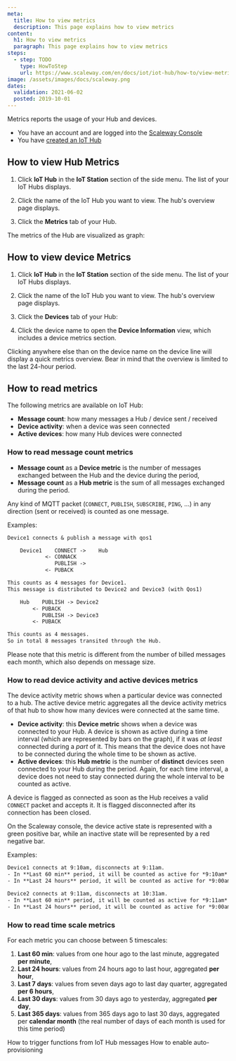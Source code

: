 ```yaml
---
meta:
  title: How to view metrics
  description: This page explains how to view metrics
content:
  h1: How to view metrics
  paragraph: This page explains how to view metrics
steps:
  - step: TODO
    type: HowToStep
    url: https://www.scaleway.com/en/docs/iot/iot-hub/how-to/view-metrics/
image: /assets/images/docs/scaleway.png
dates:
  validation: 2021-06-02
  posted: 2019-10-01
---
```


Metrics reports the usage of your Hub and devices.

<Message type="requirement">

- You have an account and are logged into the [Scaleway Console](https://console.scaleway.com)
- You have [created an IoT Hub](/iot/iot-hub/how-to/create-hub)

</Message>


## How to view Hub Metrics

1. Click **IoT Hub** in the **IoT Station** section of the side menu. The list of your IoT Hubs displays.

2. Click the name of the IoT Hub you want to view. The hub's overview page displays.

3. Click the **Metrics** tab of your Hub.
<Lightbox src="assets/scaleway-iothub_metrics_menu.png" alt="" />

The metrics of the Hub are visualized as graph:

<Lightbox src="assets/scaleway-iothub_metrics_hub.png" alt="" />


## How to view device Metrics

1. Click **IoT Hub** in the **IoT Station** section of the side menu. The list of your IoT Hubs displays.

2. Click the name of the IoT Hub you want to view. The hub's overview page displays.

3. Click the **Devices** tab of your Hub:
<Lightbox src="assets/scaleway-iothub_metrics_menu_device.png" alt="" />

4. Click the device name to open the **Device Information** view, which includes a device metrics section.
<Lightbox src="assets/scaleway-iothub_metrics_device.png" alt="" />

<Message type="tip">

Clicking anywhere else than on the device name on the device line will display a quick metrics overview. Bear in mind that the overview is limited to the last 24-hour period.

</Message>

## How to read metrics

The following metrics are available on IoT Hub:

- **Message count**: how many messages a Hub / device sent / received
- **Device activity**: when a device was seen connected
- **Active devices**: how many Hub devices were connected

### How to read message count metrics

* **Message count** as a **Device metric** is the number of messages exchanged between the Hub and the device during the period,
* **Message count** as a **Hub metric** is the sum of all messages exchanged during the period.

Any kind of MQTT packet (`CONNECT`, `PUBLISH`, `SUBSCRIBE`, `PING`, ...) in any direction (sent or received) is counted as one message.

Examples:
```txt no-copy
Device1 connects & publish a message with qos1

	Device1    CONNECT ->    Hub
	        <- CONNACK
	           PUBLISH ->
	        <- PUBACK

This counts as 4 messages for Device1.
This message is distributed to Device2 and Device3 (with Qos1)

	Hub    PUBLISH -> Device2
	    <- PUBACK
	       PUBLISH -> Device3
	    <- PUBACK

This counts as 4 messages.
So in total 8 messages transited through the Hub.
```

Please note that this metric is different from the number of billed messages each month, which also depends on message size.


### How to read device activity and active devices metrics


The device activity metric shows when a particular device was connected to a hub. The active device metric aggregates all the device activity metrics of that hub to show how many devices were connected at the same time.

* **Device activity**: this **Device metric** shows when a device was connected to your Hub. A device is shown as active during a time interval (which are represented by bars on the graph), if it was *at least* connected during a *part* of it. This means that the device does not have to be connected during the whole time to be shown as active.
* **Active devices**: this **Hub metric** is the number of **distinct** devices seen connected to your Hub during the period. Again, for each time interval, a device does not need to stay connected during the whole interval to be counted as active.

A device is flagged as connected as soon as the Hub receives a valid `CONNECT` packet and
accepts it. It is flagged disconnected after its connection has been closed.

On the Scaleway console, the device active state is represented with a green positive bar, while an inactive state will be represented by a red negative bar.

Examples:
```txt no-copy
Device1 connects at 9:10am, disconnects at 9:11am.
- In **Last 60 min** period, it will be counted as active for *9:10am* and *9:11am* bars.
- In **Last 24 hours** period, it will be counted as active for *9:00am* bar.

Device2 connects at 9:11am, disconnects at 10:31am.
- In **Last 60 min** period, it will be counted as active for *9:11am* to *10:31am* bars.
- In **Last 24 hours** period, it will be counted as active for *9:00am* and *10:00am* bars.
```

### How to read time scale metrics

For each metric you can choose between 5 timescales:

1. **Last 60 min**: values from one hour ago to the last minute, aggregated **per minute**,
2. **Last 24 hours**: values from 24 hours ago to last hour, aggregated **per hour**,
3. **Last 7 days**: values from seven days ago to last day quarter, aggregated **per 6 hours**,
4. **Last 30 days**: values from 30 days ago to yesterday, aggregated **per day**,
5. **Last 365 days**: values from 365 days ago to last 30 days, aggregated per **calendar month** (the real number of days of each month is used for this time period)

<Navigation title="See Also">
  <PreviousButton to="/iot/iot-hub/how-to/trigger-functions-from-messages/">How to trigger functions from IoT Hub messages</PreviousButton>
  <NextButton to="/iot/iot-hub/how-to/enable-auto-provisioning/">How to enable auto-provisioning</NextButton>
</Navigation>
